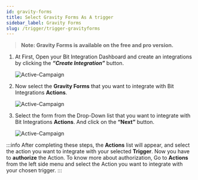 ```yaml
---
id: gravity-forms
title: Select Gravity Forms As A trigger
sidebar_label: Gravity Forms
slug: /trigger/trigger-gravityforms
---
```



> **Note: Gravity Forms is available on the free and pro version.**

1. At First, Open your Bit Integration Dashboard and create an integrations by clicking the **_“Create Integration”_** button.

   <Image
     src="trigger/gravity-forms/_create-integrations"
     alt="Active-Campaign"
     w="1020"
     h="350"
   />

2. Now select the **Gravity Forms** that you want to integrate with Bit Integrations **Actions**.

   <Image
     src="trigger/gravity-forms/_select-trigger"
     alt="Active-Campaign"
     w="1020"
     h="350"
   />

3. Select the form from the Drop-Down list that you want to integrate with Bit Integrations **Actions**. And click on the **“Next”** button.

   <Image
     src="trigger/gravity-forms/_gravity-forms"
     alt="Active-Campaign"
     w="1020"
     h="350"
   />

:::info
  After completing these steps, the **Actions** list will appear, and select the action you want to integrate with your selected **Trigger**. Now you have to **authorize** the Action. To know more about authorization, Go to **Actions** from the left side menu and select the Action you want to integrate with your chosen trigger.
:::
